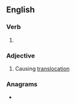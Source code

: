 ==English==

===Verb===
{{head|en|present participle}}

# {{present participle of|translocate|lang=en|nocat=1}}

===Adjective===
{{en-adj|-}}

# {{lb|en|genetics}} Causing [[translocation]]

===Anagrams===
* {{anagrams|en|a=aacgilnnorstt|transcolating}}